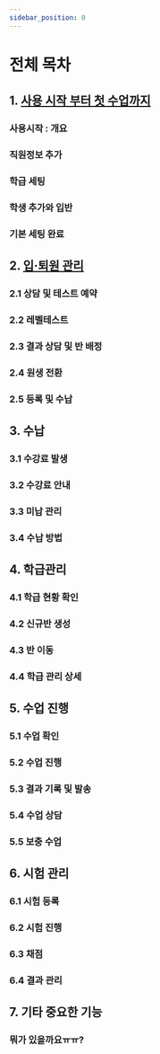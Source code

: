 ```yaml
---
sidebar_position: 0
---
```


# 전체 목차
## 1. [사용 시작 부터 첫 수업까지](/docs/category/1-사용-시작-부터-첫-수업까지)
>
### 사용시작 : 개요
### 직원정보 추가
### 학급 세팅
### 학생 추가와 입반
### 기본 세팅 완료

## 2. [입·퇴원 관리](/docs/category/2-입퇴원-관리)
>
### 2.1 상담 및 테스트 예약
### 2.2 레벨테스트
### 2.3 결과 상담 및 반 배정
### 2.4 원생 전환
### 2.5 등록 및 수납

## 3. 수납
>
### 3.1 수강료 발생
### 3.2 수강료 안내
### 3.3 미납 관리
### 3.4 수납 방법

## 4. 학급관리
>
### 4.1 학급 현황 확인
### 4.2 신규반 생성
### 4.3 반 이동
### 4.4 학급 관리 상세

## 5. 수업 진행
>
### 5.1 수업 확인
### 5.2 수업 진행
### 5.3 결과 기록 및 발송
### 5.4 수업 상담
### 5.5 보충 수업

## 6. 시험 관리
>
### 6.1 시험 등록
### 6.2 시험 진행
### 6.3 채점
### 6.4 결과 관리

## 7. 기타 중요한 기능
>
### 뭐가 있을까요ㅠㅠ?
